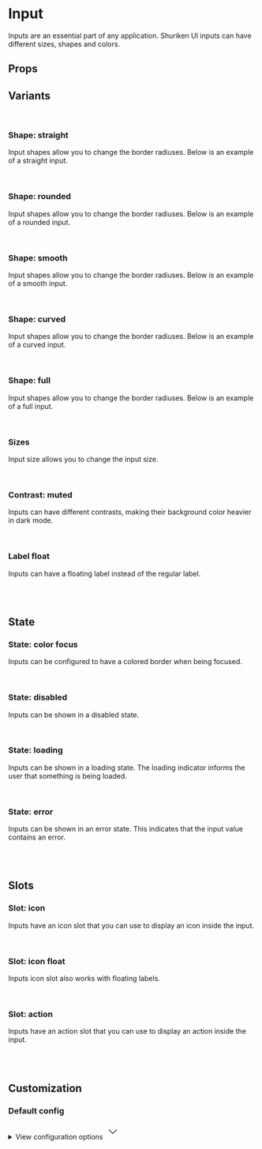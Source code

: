 
<Meta of={InputStories} />

# Input

Inputs are an essential part of any application. Shuriken UI inputs can have different sizes, shapes and colors.

<Primary />

## Props

<Controls />

## Variants

<br />

### Shape: straight

Input shapes allow you to change the border radiuses. Below is an example of a straight input.

<div className="flex gap-2 bg-slate-100 dark:bg-slate-900 p-6 rounded-sm">
  <Story of={InputStories.Straight} />
</div>

<br />

### Shape: rounded

Input shapes allow you to change the border radiuses. Below is an example of a rounded input.

<div className="flex gap-2 bg-slate-100 dark:bg-slate-900 p-6 rounded-sm">
  <Story of={InputStories.Rounded} />
</div>

<br />

### Shape: smooth

Input shapes allow you to change the border radiuses. Below is an example of a smooth input.

<div className="flex gap-2 bg-slate-100 dark:bg-slate-900 p-6 rounded-sm">
  <Story of={InputStories.Smooth} />
</div>

<br />

### Shape: curved

Input shapes allow you to change the border radiuses. Below is an example of a curved input.

<div className="flex gap-2 bg-slate-100 dark:bg-slate-900 p-6 rounded-sm">
  <Story of={InputStories.Curved} />
</div>

<br />

### Shape: full

Input shapes allow you to change the border radiuses. Below is an example of a full input.

<div className="flex gap-2 bg-slate-100 dark:bg-slate-900 p-6 rounded-sm">
  <Story of={InputStories.Full} />
</div>

<br />

### Sizes

Input size allows you to change the input size.

<div className="flex items-end gap-2 bg-slate-100 dark:bg-slate-900 p-6 rounded-sm">
  <Story of={InputStories.SizeSm} />
  <Story of={InputStories.SizeMd} />
  <Story of={InputStories.SizeLg} />
</div>

<br />

### Contrast: muted

Inputs can have different contrasts, making their background color heavier in dark mode.

<div className="flex items-end gap-2 border border-muted-200 dark:border-muted-800 bg-white dark:bg-slate-900 p-6 rounded-sm">
  <Story of={InputStories.ContrastMutedSm} />
  <Story of={InputStories.ContrastMutedMd} />
  <Story of={InputStories.ContrastMutedLg} />
</div>

<br />

### Label float

Inputs can have a floating label instead of the regular label.

<div className="flex items-end gap-2 bg-slate-100 dark:bg-slate-900 p-6 rounded-sm">
  <Story of={InputStories.LabelFloatSm} />
  <Story of={InputStories.LabelFloatMd} />
  <Story of={InputStories.LabelFloatLg} />
</div>

<br />
<br />

## State

### State: color focus

Inputs can be configured to have a colored border when being focused.

<div className="flex items-end gap-2 bg-slate-100 dark:bg-slate-900 p-6 rounded-sm">
  <Story of={InputStories.ColorFocusSm} />
  <Story of={InputStories.ColorFocusMd} />
  <Story of={InputStories.ColorFocusLg} />
</div>

<br />

### State: disabled

Inputs can be shown in a disabled state.

<div className="flex items-end gap-2 bg-slate-100 dark:bg-slate-900 p-6 rounded-sm">
  <Story of={InputStories.DisabledSm} />
  <Story of={InputStories.DisabledMd} />
  <Story of={InputStories.DisabledLg} />
</div>

<br />

### State: loading

Inputs can be shown in a loading state. The loading indicator informs the user that something is being loaded.

<div className="flex items-end gap-2 bg-slate-100 dark:bg-slate-900 p-6 rounded-sm">
  <Story of={InputStories.LoadingSm} />
  <Story of={InputStories.LoadingMd} />
  <Story of={InputStories.LoadingLg} />
</div>

<br />

### State: error

Inputs can be shown in an error state. This indicates that the input value contains an error.

<div className="flex items-end gap-2 bg-slate-100 dark:bg-slate-900 p-6 rounded-sm">
  <Story of={InputStories.ErrorSm} />
  <Story of={InputStories.ErrorMd} />
  <Story of={InputStories.ErrorLg} />
</div>

<br />
<br />

## Slots

### Slot: icon

Inputs have an icon slot that you can use to display an icon inside the input.

<div className="flex items-end gap-2 bg-slate-100 dark:bg-slate-900 p-6 rounded-sm">
  <Story of={InputStories.SlotIconSm} />
  <Story of={InputStories.SlotIconMd} />
  <Story of={InputStories.SlotIconLg} />
</div>

<br />

### Slot: icon float

Inputs icon slot also works with floating labels.

<div className="flex items-end gap-2 bg-slate-100 dark:bg-slate-900 p-6 rounded-sm">
  <Story of={InputStories.SlotIconFloatSm} />
  <Story of={InputStories.SlotIconFloatMd} />
  <Story of={InputStories.SlotIconFloatLg} />
</div>

<br />

### Slot: action

Inputs have an action slot that you can use to display an action inside the input.

<div className="flex items-end gap-2 bg-slate-100 dark:bg-slate-900 p-6 rounded-sm">
  <Story of={InputStories.SlotActionSm} />
  <Story of={InputStories.SlotActionMd} />
  <Story of={InputStories.SlotActionLg} />
</div>

<br />
<br />

## Customization

### Default config

<div className="relative">
  <details className="relative bg-slate-50 border border-slate-200 rounded-lg p-4 [&>summary>svg]:open:-rotate-180">
    <summary className="list-none cursor-pointer">
      <span className="font-sans text-slate-500">View configuration options</span>
      <svg
        className="w-5 h-5 text-slate-500 absolute top-5 end-4 transition-transform duration-300"
        xmlns="http://www.w3.org/2000/svg"
        width="32"
        height="32"
        viewBox="0 0 24 24"
      >
        <path
          fill="none"
          stroke="currentColor"
          strokeLinecap="round"
          strokeLinejoin="round"
          strokeWidth="2"
          d="m6 9l6 6l6-6"
        />
      </svg>
    </summary>

    <div className="!mt-4">
      <pre >
        {JSON.stringify(defaultConfig, null, 2)}
      </pre>
    </div>

  </details>
</div>
